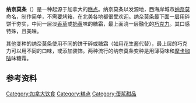{{Infobox prepared food
| name             = 纳奈莫条
| image            = [[File:Nanaimo_bar.JPG|300px]]
| imagesize        =
| caption          = 
| alternate_name   = 
| country          = [[加拿大|加拿大]]
| region           = [[纳奈莫|纳奈莫]],[[不列颠哥伦比亚|不列颠哥伦比亚]]
| creator          = Mabel Jenkins
| course           = [[糕点|糕点]]
| served           = 
| main_ingredient  = 碎饼干、[[糖霜|糖霜]]、[[巧克力|巧克力]]
| variations       = 
| calories         = 
| other            = 
}}

'''纳奈莫条'''（{{lang-en|Nanaimo bar}}）是一种起源于加拿大的[[糕点|糕点]]。纳奈莫条以发源地，西海岸城市[[纳奈莫|纳奈莫]]命名，制作简单，不需要烤箱，在北美各地都很受欢迎。纳奈莫条最下面一层用碎饼干夯实，中间一层淡[[香草|香草]]或[[奶黄|奶黄]]味的糖霜，最上面浇一层融化的[[巧克力|巧克力]]。其口感特殊，且美味。

其他变种的纳奈莫条使用不同的饼干碎或糖霜（如用花生酱代替），最上层的巧克力可以用不同的口味，或添加装饰。两种流行的纳奈莫条变种是用薄荷味和[[摩卡咖啡|摩卡咖啡]]味糖霜。

== 参考资料 ==
{{Commonscat|Nanaimo bar}}
{{reflist}}
{{Dessert-stub}}

[[Category:加拿大饮食|Category:加拿大饮食]]
[[Category:糕点|Category:糕点]]
[[Category:蛋浆甜品|Category:蛋浆甜品]]